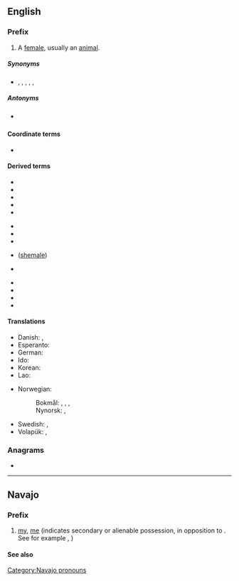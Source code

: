 {{also|Appendix:Variations of "she"}}
==English==

===Prefix===
{{head|en|prefixes}}

# A [[female]], usually an [[animal]].

=====Synonyms=====
* {{sense|female suffix}} {{l|en|-a}}, {{l|en|-ess}}, {{l|en|-ette}}, {{l|en|-ine}}, {{l|en|-ress}}, {{l|en|-rix}}

=====Antonyms=====
* {{sense|female prefix}} {{l|en|he-}}

====Coordinate terms====
* {{l|en|he-}}

====Derived terms====
{{prefixsee|en}}
{{der-top3}}
* {{l|en|she-ass}}
* {{l|en|she-bear}}
* {{l|en|she-cat}}
* {{l|en|she-devil}}
* {{l|en|she-dog}}
{{der-mid3}}
* {{l|en|she-elephant}}
* {{l|en|she-friend}}
* {{l|en|she-goat}}
* {{l|en|she-male}} ([[shemale]])
* {{l|en|she-monkey}}
{{der-mid3}}
* {{l|en|she-shed}}
* {{l|en|she-tiger}}
* {{l|en|she-walrus}}
* {{l|en|she-wolf}}
{{der-bottom}}

====Translations====
{{trans-top|the prefix she- for a female animal or a woman}}
* Danish: {{t+|da|hun}}, {{t|da|hun-}}
* Esperanto: {{t+|eo|-ino|alt=-in-}}
* German: {{t+|de|-in}}
* Ido: {{t|io|-ino|alt=-in-}}
* Korean: {{t+|ko|암}}
* Lao: {{t+|lo|ແມ່}}
{{trans-mid}}
* Norwegian:
*: Bokmål: {{t+|no|hunn}}, {{t+|no|hun}}, {{t|no|hunn-}}, {{t|no|hun-}}
*: Nynorsk: {{t|nn|ho}}, {{t|nn|ho-}}
* Swedish: {{t|sv|hon-}}, {{t+|sv|hona}}
* Volapük: {{t|vo|ji}}, {{t+|vo|ji-}}
{{trans-bottom}}

===Anagrams===
* {{anagrams|en|a=ehs|EH&S|EHS|Esh|HSE|ehs|esh|he's|hes|hse}}

----

==Navajo==

===Prefix===
{{head|nv|prefix}}

# [[my]], [[me]] (indicates secondary or alienable possession, in opposition to {{l|nv|shi-}}. See for example {{l|nv|abeʼ}}, {{l|nv|sheʼabeʼ}})

====See also====
{{nv-possessive pronouns}}

[[Category:Navajo pronouns]]